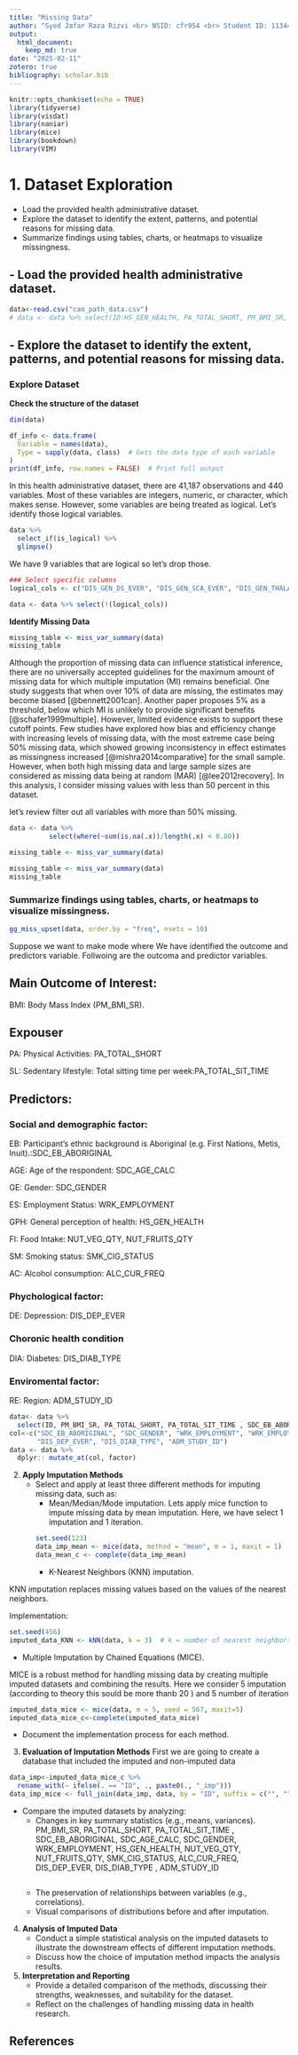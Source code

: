 ```yaml
---
title: "Missing Data"
author: "Syed Jafar Raza Rizvi <br> NSID: cfr954 <br> Student ID: 11344782"
output:
  html_document:
    keep_md: true
date: "2025-02-11"
zotero: true
bibliography: scholar.bib
---
```


```r
knitr::opts_chunk$set(echo = TRUE)
library(tidyverse)
library(visdat)
library(naniar)
library(mice)
library(bookdown)
library(VIM)
```
# 1. **Dataset Exploration**  
   - Load the provided health administrative dataset.  
   - Explore the dataset to identify the extent, patterns, and potential reasons for missing data.  
   - Summarize findings using tables, charts, or heatmaps to visualize missingness.  
   
## - Load the provided health administrative dataset.
```r
data<-read.csv("can_path_data.csv")
# data <- data %>% select(ID:HS_GEN_HEALTH, PA_TOTAL_SHORT, PM_BMI_SR, contains("_EVER"), contains("WRK_"))
```

## - Explore the dataset to identify the extent, patterns, and potential reasons for missing data.

### Explore Dataset 

**Check the structure of the dataset**

```r

dim(data)

df_info <- data.frame(
  Variable = names(data), 
  Type = sapply(data, class)  # Gets the data type of each variable
)
print(df_info, row.names = FALSE)  # Print full output
```

In this health administrative dataset, there are 41,187 observations and 440 variables. Most of these variables are integers, numeric, or character, which makes sense. However, some variables are being treated as logical. Let’s identify those logical variables.

```r
data %>% 
  select_if(is_logical) %>% 
  glimpse()
```


We have 9 variables that are logical so let's drop those.


```r
### Select specific columns
logical_cols <- c("DIS_GEN_DS_EVER", "DIS_GEN_SCA_EVER", "DIS_GEN_THALASSEMIA_EVER", "DIS_GEN_CAH_EVER", "DIS_GEN_AIS_EVER", "DIS_GEN_HEMOPHILIA_EVER", "DIS_GEN_CF_EVER", "DIS_GEN_KS_EVER", "DIS_GEN_TS_EVER")

data <- data %>% select(!(logical_cols))
```
**Identify Missing Data**


```r
missing_table <- miss_var_summary(data)
missing_table
```
Although the proportion of missing data can influence statistical inference, there are no universally accepted guidelines for the maximum amount of missing data for which multiple imputation (MI) remains beneficial. One study suggests that when over 10% of data are missing, the estimates may become biased [@bennett2001can]. Another paper proposes 5% as a threshold, below which MI is unlikely to provide significant benefits [@schafer1999multiple]. However, limited evidence exists to support these cutoff points. Few studies have explored how bias and efficiency change with increasing levels of missing data, with the most extreme case being 50% missing data, which showed growing inconsistency in effect estimates as missingness increased [@mishra2014comparative] for the small sample. However, when both high missing data and large sample sizes are considered as missing data being at random (MAR) [@lee2012recovery]. In this analysis, I consider missing values with less than 50 percent in this dataset.

let's review filter out all variables with more than 50% missing.


```r
data <- data %>%
          select(where(~sum(is.na(.x))/length(.x) < 0.80))

missing_table <- miss_var_summary(data)
```
```r
missing_table <- miss_var_summary(data)
missing_table
```

### Summarize findings using tables, charts, or heatmaps to visualize missingness. 

```r
gg_miss_upset(data, order.by = "freq", nsets = 10)
```

Suppose we want to make mode where 
We have identified the outcome and predictors variable. Follwoing are the outcoma and predictor variables.

## Main Outcome of Interest: 

BMI: Body Mass Index (PM_BMI_SR).

## Expouser

PA: Physical Activities: PA_TOTAL_SHORT

SL: Sedentary lifestyle: Total sitting time per week:PA_TOTAL_SIT_TIME 

## Predictors:

### Social and demographic factor:

EB: Participant's ethnic background is Aboriginal (e.g. First Nations, Metis, Inuit).:SDC_EB_ABORIGINAL

AGE: Age of the respondent: SDC_AGE_CALC

GE: Gender: SDC_GENDER

ES: Employment Status: WRK_EMPLOYMENT

GPH: General perception of health: HS_GEN_HEALTH

FI: Food Intake: NUT_VEG_QTY, NUT_FRUITS_QTY

SM: Smoking status: SMK_CIG_STATUS

AC: Alcohol consumption: ALC_CUR_FREQ

### Phychological factor:

DE: Depression: DIS_DEP_EVER

### Choronic health condition 

DIA: Diabetes: DIS_DIAB_TYPE


### Enviromental factor:


RE: Region: ADM_STUDY_ID
```r
data<- data %>%
  select(ID, PM_BMI_SR, PA_TOTAL_SHORT, PA_TOTAL_SIT_TIME , SDC_EB_ABORIGINAL, SDC_AGE_CALC, SDC_GENDER, WRK_EMPLOYMENT, HS_GEN_HEALTH, NUT_VEG_QTY, NUT_FRUITS_QTY, SMK_CIG_STATUS, ALC_CUR_FREQ, DIS_DEP_EVER, DIS_DIAB_TYPE , ADM_STUDY_ID)
col<-c("SDC_EB_ABORIGINAL", "SDC_GENDER", "WRK_EMPLOYMENT", "WRK_EMPLOYMENT", "HS_GEN_HEALTH", "SMK_CIG_STATUS", "ALC_CUR_FREQ",
       "DIS_DEP_EVER", "DIS_DIAB_TYPE", "ADM_STUDY_ID")
data <- data %>% 
  dplyr:: mutate_at(col, factor)

```

2. **Apply Imputation Methods**
   - Select and apply at least three different methods for imputing missing data, such as:
     - Mean/Median/Mode imputation.
Lets apply mice function to impute missing data by mean imputation. Here, we have select 1 imputation and 1 iteration.
```r
set.seed(123)
data_imp_mean <- mice(data, method = "mean", m = 1, maxit = 1)
data_mean_c <- complete(data_imp_mean)
```

     - K-Nearest Neighbors (KNN) imputation.

KNN imputation replaces missing values based on the values of the nearest neighbors.

Implementation:
```r
set.seed(456)
imputed_data_KNN <- kNN(data, k = 3)  # k = number of nearest neighbors
```

- Multiple Imputation by Chained Equations (MICE).

MICE is a robust method for handling missing data by creating multiple imputed datasets and combining the results. Here we consider 5 imputation (according to theory this sould be more thanb 20 ) and 5 number of iteration

```r
imputed_data_mice <- mice(data, m = 5, seed = 567, maxit=5)
imputed_data_mice_c<-complete(imputed_data_mice)
```
   - Document the implementation process for each method.

3. **Evaluation of Imputation Methods**
First we are going to create a database that included the imputed and non-imputed data 
```r
data_imp<-imputed_data_mice_c %>%
  rename_with(~ ifelse(. == "ID", ., paste0(., "_imp")))
data_imp_mice <- full_join(data_imp, data, by = "ID", suffix = c("", ""))
```

   - Compare the imputed datasets by analyzing:
     - Changes in key summary statistics (e.g., means, variances).
     PM_BMI_SR, PA_TOTAL_SHORT, PA_TOTAL_SIT_TIME , SDC_EB_ABORIGINAL, SDC_AGE_CALC, SDC_GENDER, WRK_EMPLOYMENT, HS_GEN_HEALTH, NUT_VEG_QTY, NUT_FRUITS_QTY, SMK_CIG_STATUS, ALC_CUR_FREQ, DIS_DEP_EVER, DIS_DIAB_TYPE , ADM_STUDY_ID
```r

```
     
     - The preservation of relationships between variables (e.g., correlations).
     - Visual comparisons of distributions before and after imputation.
4. **Analysis of Imputed Data**
   - Conduct a simple statistical analysis on the imputed datasets to illustrate the downstream effects of different imputation methods.
   - Discuss how the choice of imputation method impacts the analysis results.

5. **Interpretation and Reporting**
   - Provide a detailed comparison of the methods, discussing their strengths, weaknesses, and suitability for the dataset.
   - Reflect on the challenges of handling missing data in health research.


## References
